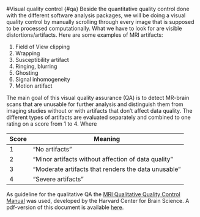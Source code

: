 #Visual quality control {#qa}
Beside the quantitative quality control done with the different software analysis packages, we will be doing a visual quality control by manually scrolling through every image that
is supposed to be processed computationally. What we have to look for are visible distortions/artifacts. Here are some examples of MRI artifacts:

1. Field of View clipping
2. Wrapping
3. Susceptibility artifact
4. Ringing, blurring
5. Ghosting
6. Signal inhomogeneity
7. Motion artifact

The main goal of this visual quality assurance (QA) is to detect MR-brain scans that are unusable for further analysis and distinguish them from imaging studies without or with
artifacts that don't affect data quality. The different types of artifacts are evaluated separately and combined to one rating on a score from 1 to 4. Where 

|Score|         Meaning|
|-----|----------------|
|1    |  "No artifacts"|
|2    | "Minor artifacts without affection of data quality"|
|3    | "Moderate artifacts that renders the data unusable"|
|4    | "Severe artifacts"|

As guideline for the qualitative QA the [MRI Qualitative Quality Control Manual](http://cbs.fas.harvard.edu/science/core-facilities/neuroimaging/information-investigators/qc#qc_manual) was used, 
developed by the Harvard Center for Brain Science. A pdf-version of this document is available [here](http://cbs.fas.harvard.edu/usr/mcmains/CBS_MRI_Quality_Control_Workshop.pdf). 
